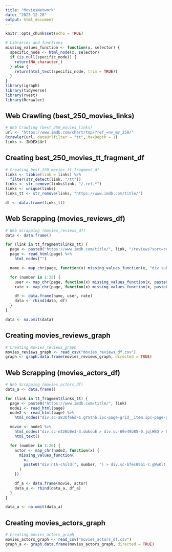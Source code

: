 ```yaml
---
title: "MoviesNetwork"
date: "2023-12-28"
output: html_document
---
```


```r
knitr::opts_chunk$set(echo = TRUE)
```

```r
# Libraries and functions
missing_values_function <- function(x, selector) {
  specific_node <- html_node(x, selector)
  if (is.null(specific_node)) {
    return(NA_character_)
  } else {
    return(html_text(specific_node, trim = TRUE))
  }
}
library(igraph)
library(tidyverse)
library(rvest)
library(Rcrawler)
```

## Web Crawling (best_250_movies_links)
```r
# Web Crawling (best_250_movies_links)
url <- "https://www.imdb.com/chart/top/?ref_=nv_mv_250/"
Rcrawler(url, dataUrlfilter = "tt", MaxDepth = 1)
links <- INDEX$Url
```

## Creating best_250_movies_tt_fragment_df 
```r
# Creating best_250_movies_tt_fragment_df
links <- tibble(link = links) %>%
  filter(str_detect(link, "/tt"))
links <- str_remove(links$link, "/.ref.*")
links <- unique(links)
links_tt <- str_remove(links, "https://www.imdb.com/title/")

df <- data.frame(links_tt)
```

## Web Scrapping (movies_reviews_df)
```r
# Web Scrapping (movies_reviews_df)
data <- data.frame()

for (link in tt_fragment$links_tt) {
  page <- paste0("https://www.imdb.com/title/", link, "/reviews?sort=reviewVolume&dir=desc&ratingFilter=0")
  page <- read_html(page) %>%
    html_nodes("")

  name <- map_chr(page, function(x) missing_values_function(x, "div.subpage_title_block > div > div > h3 > a"))

  for (number in 1:25) {
    user <- map_chr(page, function(x) missing_values_function(x, paste0("div.lister > div.lister-list > div:nth-child(", number, ") > div.review-container > div.lister-item-content > div.display-name-date > span.display-name-link > a")))
    rate <- map_chr(page, function(x) missing_values_function(x, paste0("div.lister > div.lister-list > div:nth-child(", number, ") > div.review-container > div.lister-item-content > div.ipl-ratings-bar > span > span:nth-child(2)")))

    df <- data.frame(name, user, rate)
    data <- rbind(data, df)
  }
}

data <- na.omit(data)
```

## Creating movies_reviews_graph
```r
# Creating movies_reviews_graph
movies_reviews_graph <- read_csv("movies_reviews_df.csv")
graph <- graph.data.frame(movies_reviews_graph, directed = TRUE)
```

## Web Scrapping (movies_actors_df)
```r
# Web Scrapping (movies_actors_df)
data_a <- data.frame()

for (link in tt_fragment$links_tt) {
  page <- paste0("https://www.imdb.com/title/", link)
  node1 <- read_html(page)
  node2 <- read_html(page) %>%
    html_nodes("div.sc-a83bf66d-1.gYStnb.ipc-page-grid__item.ipc-page-grid__item--span-2 > section.ipc-page-section.ipc-page-section--base.sc-bfec09a1-0.jgUBLM.title-cast.title-cast--movie.celwidget > div.ipc-shoveler.ipc-shoveler--base.ipc-shoveler--page0.title-cast__grid > div.ipc-sub-grid.ipc-sub-grid--page-span-2.ipc-sub-grid--wraps-at-above-l.ipc-shoveler__grid")

  movie <- node1 %>%
    html_nodes("div.sc-e226b0e3-3.dwkouE > div.sc-69e49b85-0.jqlHBQ > h1 > span") %>%
    html_text()

  for (number in 1:20) {
    actor <- map_chr(node2, function(x) {
      missing_values_function(
        x,
        paste0("div:nth-child(", number, ") > div.sc-bfec09a1-7.gWwKlt > a")
      )
    })

    df_a <- data.frame(movie, actor)
    data_a <- rbind(data_a, df_a)
  }
}

data_a <- na.omit(data_a)
```

## Creating movies_actors_graph
```r
# Creating movies_actors_graph
movies_actors_graph <- read_csv("movies_actors_df.csv")
graph_a <- graph.data.frame(movies_actors_graph, directed = TRUE)
```
